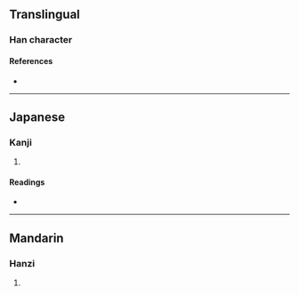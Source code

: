 {{character info/new}}
==Translingual==

===Han character===
{{Han char|rn=9|rad=人|as=13|sn=15|four=|canj=ORRD|ids=⿰亻喿}}

====References====
* {{Han ref|kx=0118.130|dkj=01165|hdz=10225.060|uh=50FA|ud=20730}}

----

==Japanese==

===Kanji===
{{ja-kanji|grade=|rs=人13}}

# {{defn|lang=ja|sort=人13}}

====Readings====
* {{ja-readings|on=[[しょう]] (shō)|kun=[[ながいさま]] (nagaisama)}}

----

==Mandarin==

===Hanzi===
{{cmn-hanzi|pin=[[qiào]] ([[qiao4]]), [[tǎn]] ([[tan3]])|wg=ch'iao<sup>4</sup>, t'an<sup>3</sup>}}

# {{defn|lang=cmn|sort=人13}}